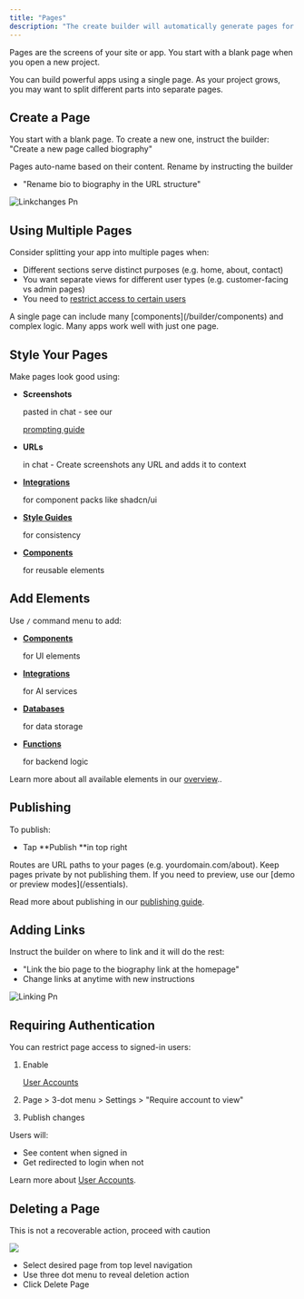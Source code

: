 ```yaml
---
title: "Pages"
description: "The create builder will automatically generate pages for you as you instruct it. "
---
```


Pages are the screens of your site or app. You start with a blank page when you open a new project.

You can build powerful apps using a single page. As your project grows, you may want to split different parts into separate pages.

## Create a Page

You start with a blank page. To create a new one, instruct the builder:\
"Create a new page called biography"

Pages auto-name based on their content. Rename by instructing the builder

- "Rename bio to biography in the URL structure"

![Linkchanges Pn](/images/linkchanges.png)

## Using Multiple Pages

Consider splitting your app into multiple pages when:

- Different sections serve distinct purposes (e.g. home, about, contact)
- You want separate views for different user types (e.g. customer-facing vs admin pages)
- You need to [restrict access to certain users](/builder/user-accounts)

<Tip>
  A single page can include many [components](/builder/components) and complex logic. Many apps work well with just one page.
</Tip>

## Style Your Pages

Make pages look good using:

- **Screenshots**

  pasted in chat - see our

  [prompting guide](/prompting)
- **URLs**

  in chat - Create screenshots any URL and adds it to context
- [**Integrations**](/builder/integrations)

  for component packs like shadcn/ui
- [**Style Guides**](/builder/style-guides)

  for consistency
- [**Components**](/builder/components)

  for reusable elements

## Add Elements

Use `/` command menu to add:

- [**Components**](/builder/components)

  for UI elements
- [**Integrations**](/builder/integrations)

  for AI services
- [**Databases**](/builder/databases)

  for data storage
- [**Functions**](/builder/functions)

  for backend logic

Learn more about all available elements in our [overview](/builder/overview)..

## Publishing

To publish:

- Tap **Publish **in top right

<Info>
  Routes are URL paths to your pages (e.g. yourdomain.com/about). Keep pages private by not publishing them. If you need to preview, use our [demo or preview modes](/essentials). 
</Info>

Read more about publishing in our [publishing guide](/publish-and-share/publish).

## Adding Links

Instruct the builder on where to link and it will do the rest:

- "Link the bio page to the biography link at the homepage"
- Change links at anytime with new instructions

![Linking Pn](/images/linking.png)

## Requiring Authentication

You can restrict page access to signed-in users:

1. Enable

   [User Accounts](/builder/user-accounts)
2. Page \> 3-dot menu \> Settings \> "Require account to view"
3. Publish changes

Users will:

- See content when signed in
- Get redirected to login when not

Learn more about [User Accounts](/builder/user-accounts).

## Deleting a Page

This is not a recoverable action, proceed with caution

![](/Screenshot2025-02-11at1.14.17PM.png)

- Select desired page from top level navigation
- Use three dot menu to reveal deletion action
- Click Delete Page